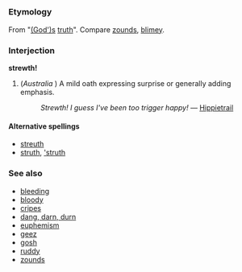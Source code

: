 =={{en}}==
===Etymology===
From "[[God|(God')s]] [[truth]]". Compare [[zounds]], [[blimey]].

===Interjection===
'''strewth!'''

# (''Australia''<!-- Other parts? -->) A mild oath expressing surprise or generally adding emphasis.
#: ''Strewth! I guess I've been too trigger happy!'' &mdash; [[user:Hippietrail|Hippietrail]]

====Alternative spellings====
*[[streuth]]
*[[struth]], [['struth]]

===See also===
* [[bleeding]]
* [[bloody]]
* [[cripes]]
* [[damn dang darn durn|dang, darn, durn]]
* [[euphemism]]
* [[geez]]
* [[gosh]]
* [[ruddy]]
* [[zounds]]